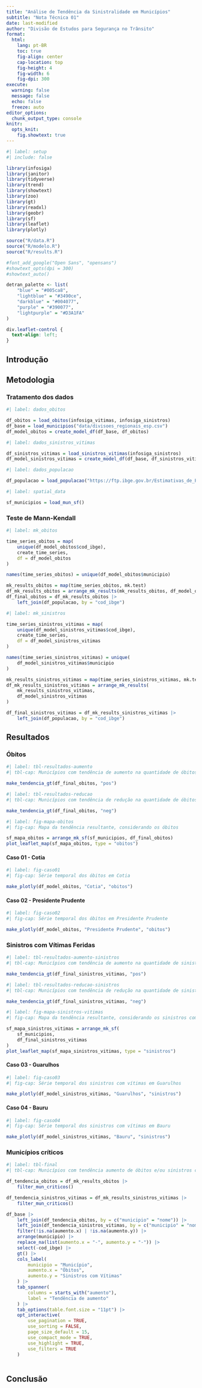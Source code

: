 ```yaml
---
title: "Análise de Tendência da Sinistralidade em Municípios"
subtitle: "Nota Técnica 01"
date: last-modified
author: "Divisão de Estudos para Segurança no Trânsito"
format: 
  html:
    lang: pt-BR
    toc: true
    fig-align: center
    cap-location: top
    fig-height: 4
    fig-width: 6
    fig-dpi: 300
execute: 
  warning: false
  message: false
  echo: false
  freeze: auto
editor_options: 
  chunk_output_type: console
knitr:
  opts_knit:
    fig.showtext: true
---
```


```r
#| label: setup
#| include: false

library(infosiga)
library(janitor)
library(tidyverse)
library(trend)
library(showtext)
library(zoo)
library(gt)
library(readxl)
library(geobr)
library(sf)
library(leaflet)
library(plotly)

source("R/data.R")
source("R/modelo.R")
source("R/results.R")

#font_add_google("Open Sans", "opensans")
#showtext_opts(dpi = 300)
#showtext_auto()

detran_palette <- list(
    "blue" = "#005ca8",
    "lightblue" = "#3490ce",
    "darkblue" = "#004077",
    "purple" = "#390077",
    "lightpurple" = "#D3A1FA"
)

```

```css
div.leaflet-control {
  text-align: left;
}
```

## Introdução

## Metodologia

### Tratamento dos dados

```r
#| label: dados_obitos

df_obitos = load_obitos(infosiga_vitimas, infosiga_sinistros)
df_base = load_municipios("data/divisoes_regionais_esp.csv")
df_model_obitos = create_model_df(df_base, df_obitos)

```

```r
#| label: dados_sinistros_vitimas

df_sinistros_vitimas = load_sinistros_vitimas(infosiga_sinistros)
df_model_sinistros_vitimas = create_model_df(df_base, df_sinistros_vitimas)
```

```r
#| label: dados_populacao

df_populacao = load_populacao("https://ftp.ibge.gov.br/Estimativas_de_Populacao/Estimativas_2024/POP2024_20241230.xls")

```

```r
#| label: spatial_data

sf_municipios = load_mun_sf()
```

### Teste de Mann-Kendall

```r
#| label: mk_obitos

time_series_obitos = map(
    unique(df_model_obitos$cod_ibge),
    create_time_series,
    df = df_model_obitos
)

names(time_series_obitos) = unique(df_model_obitos$municipio)

mk_results_obitos = map(time_series_obitos, mk.test)
df_mk_results_obitos = arrange_mk_results(mk_results_obitos, df_model_obitos)
df_final_obitos = df_mk_results_obitos |>
    left_join(df_populacao, by = "cod_ibge")
```

```r
#| label: mk_sinistros

time_series_sinistros_vitimas = map(
    unique(df_model_sinistros_vitimas$cod_ibge),
    create_time_series,
    df = df_model_sinistros_vitimas
)

names(time_series_sinistros_vitimas) = unique(
    df_model_sinistros_vitimas$municipio
)

mk_results_sinistros_vitimas = map(time_series_sinistros_vitimas, mk.test)
df_mk_results_sinistros_vitimas = arrange_mk_results(
    mk_results_sinistros_vitimas, 
    df_model_sinistros_vitimas
)

df_final_sinistros_vitimas = df_mk_results_sinistros_vitimas |> 
    left_join(df_populacao, by = "cod_ibge")

```


## Resultados

### Óbitos


```r
#| label: tbl-resultados-aumento
#| tbl-cap: Municípios com tendência de aumento na quantidade de óbitos

make_tendencia_gt(df_final_obitos, "pos")
```

```r
#| label: tbl-resultados-reducao
#| tbl-cap: Municípios com tendência de redução na quantidade de óbitos

make_tendencia_gt(df_final_obitos, "neg")
```

```r
#| label: fig-mapa-obitos
#| fig-cap: Mapa da tendência resultante, considerando os óbitos

sf_mapa_obitos = arrange_mk_sf(sf_municipios, df_final_obitos)
plot_leaflet_map(sf_mapa_obitos, type = "obitos")
```

<!-- 

* Colocar a população dos municípios nas tabelas

* Mapa de todos os resultados
    * Redução (nao-significativo)
    * Redução (significativo)
    * Aumento (nao-significativo)
    * Aumento (significativo)


* Tabela geral (obitos, sinistros com feridos, sinistros totais --- apenas significativos)
-->

#### Caso 01 - Cotia

```r
#| label: fig-caso01
#| fig-cap: Série temporal dos óbitos em Cotia

make_plotly(df_model_obitos, "Cotia", "obitos")

```

#### Caso 02 - Presidente Prudente

```r
#| label: fig-caso02
#| fig-cap: Série temporal dos óbitos em Presidente Prudente

make_plotly(df_model_obitos, "Presidente Prudente", "obitos")

```

### Sinistros com Vítimas Feridas

```r
#| label: tbl-resultados-aumento-sinistros
#| tbl-cap: Municípios com tendência de aumento na quantidade de sinistros com vítimas feridas

make_tendencia_gt(df_final_sinistros_vitimas, "pos")
```

```r
#| label: tbl-resultados-reducao-sinistros
#| tbl-cap: Municípios com tendência de redução na quantidade de sinistros com vítimas feridas

make_tendencia_gt(df_final_sinistros_vitimas, "neg")
```

```r
#| label: fig-mapa-sinistros-vitimas
#| fig-cap: Mapa da tendência resultante, considerando os sinistros com vítimas

sf_mapa_sinistros_vitimas = arrange_mk_sf(
    sf_municipios, 
    df_final_sinistros_vitimas
)
plot_leaflet_map(sf_mapa_sinistros_vitimas, type = "sinistros")
```

#### Caso 03 - Guarulhos

```r
#| label: fig-caso03
#| fig-cap: Série temporal dos sinistros com vítimas em Guarulhos

make_plotly(df_model_sinistros_vitimas, "Guarulhos", "sinistros")

```

#### Caso 04 - Bauru

```r
#| label: fig-caso04
#| fig-cap: Série temporal dos sinistros com vítimas em Bauru

make_plotly(df_model_sinistros_vitimas, "Bauru", "sinistros")

```

### Municípios críticos

```r
#| label: tbl-final
#| tbl-cap: Municípios com tendência aumento de óbitos e/ou sinistros com vítimas

df_tendencia_obitos = df_mk_results_obitos |> 
    filter_mun_criticos()

df_tendencia_sinistros_vitimas = df_mk_results_sinistros_vitimas |> 
    filter_mun_criticos()

df_base |> 
    left_join(df_tendencia_obitos, by = c("municipio" = "nome")) |> 
    left_join(df_tendencia_sinistros_vitimas, by = c("municipio" = "nome")) |> 
    filter(!is.na(aumento.x) | !is.na(aumento.y)) |> 
    arrange(municipio) |> 
    replace_na(list(aumento.x = "-", aumento.y = "-")) |> 
    select(-cod_ibge) |> 
    gt() |> 
    cols_label(
        municipio = "Município",
        aumento.x = "Óbitos",
        aumento.y = "Sinistros com Vítimas"
    ) |> 
    tab_spanner(
        columns = starts_with("aumento"),
        label = "Tendência de aumento"
    ) |> 
    tab_options(table.font.size = "11pt") |>
    opt_interactive(
        use_pagination = TRUE,
        use_sorting = FALSE,
        page_size_default = 15,
        use_compact_mode = TRUE,
        use_highlight = TRUE,
        use_filters = TRUE
    )
    
```

## Conclusão
